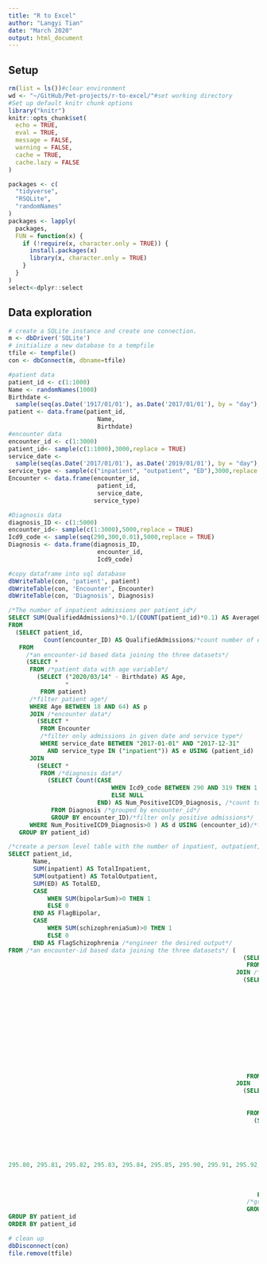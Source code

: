 ```yaml
---
title: "R to Excel"
author: "Langyi Tian"
date: "March 2020"
output: html_document 
--- 
```


## Setup
```r
rm(list = ls())#clear environment
wd <- "~/GitHub/Pet-projects/r-to-excel/"#set working directory
#Set up default knitr chunk options
library("knitr")
knitr::opts_chunk$set(
  echo = TRUE,
  eval = TRUE,
  message = FALSE,
  warning = FALSE, 
  cache = TRUE,
  cache.lazy = FALSE
) 
```   

```r
packages <- c(
  "tidyverse",
  "RSQLite",
  "randomNames"
)
packages <- lapply(
  packages,
  FUN = function(x) {
    if (!require(x, character.only = TRUE)) {
      install.packages(x)
      library(x, character.only = TRUE)
    }
  }
)
select<-dplyr::select
```

## Data exploration
```r
# create a SQLite instance and create one connection.
m <- dbDriver('SQLite')
# initialize a new database to a tempfile
tfile <- tempfile()
con <- dbConnect(m, dbname=tfile)
```

```r
#patient data
patient_id <- c(1:1000)
Name <- randomNames(1000)
Birthdate <-
  sample(seq(as.Date('1917/01/01'), as.Date('2017/01/01'), by = "day"), 1000)%>%as.character()
patient <- data.frame(patient_id,
                         Name,
                         Birthdate)
#encounter data
encounter_id <- c(1:3000)
patient_id<- sample(c(1:1000),3000,replace = TRUE)
service_date <-
  sample(seq(as.Date('2017/01/01'), as.Date('2019/01/01'), by = "day"), 3000, replace = TRUE)%>%as.character()
service_type <- sample(c("inpatient", "outpatient", "ED"),3000,replace = TRUE)
Encounter <- data.frame(encounter_id,
                         patient_id,
                         service_date,
                        service_type)

#Diagnosis data
diagnosis_ID <- c(1:5000)
encounter_id<- sample(c(1:3000),5000,replace = TRUE)
Icd9_code <- sample(seq(290,300,0.01),5000,replace = TRUE)
Diagnosis <- data.frame(diagnosis_ID,
                         encounter_id,
                         Icd9_code)
```


```r
#copy dataframe into sql database
dbWriteTable(con, 'patient', patient)
dbWriteTable(con, 'Encounter', Encounter)
dbWriteTable(con, 'Diagnosis', Diagnosis)
```

```sql
/*The number of inpatient admissions per patient_id*/ 
SELECT SUM(QualifiedAdmissions)*0.1/(COUNT(patient_id)*0.1) AS AverageQualifiedAdmission/*count the encounters of...*/
FROM
  (SELECT patient_id,
          Count(encounter_ID) AS QualifiedAdmissions/*count number of encounters per patient*/ 
   FROM 
     /*an encounter-id based data joining the three datasets*/
     (SELECT *
      FROM /*patient data with age variable*/
        (SELECT ("2020/03/14" - Birthdate) AS Age,
                *
         FROM patient)
      /*filter patient age*/
      WHERE Age BETWEEN 18 AND 64) AS p 
      JOIN /*encounter data*/
        (SELECT *
         FROM Encounter 
         /*filter only admissions in given date and service type*/
         WHERE service_date BETWEEN "2017-01-01" AND "2017-12-31"
           AND service_type IN ("inpatient")) AS e USING (patient_id)
      JOIN
        (SELECT *
         FROM /*diagnosis data*/
           (SELECT Count(CASE
                             WHEN Icd9_code BETWEEN 290 AND 319 THEN 1
                             ELSE NULL
                         END) AS Num_PositiveICD9_Diagnosis, /*count total cases of positive icd9 code*/ *
            FROM Diagnosis /*grouped by encounter_id*/
            GROUP BY encounter_ID)/*filter only positive admissions*/
      WHERE Num_PositiveICD9_Diagnosis>0 ) AS d USING (encounter_id)/*for each patient id*/
   GROUP BY patient_id)
```

```sql
/*create a person level table with the number of inpatient, outpatient, and ED visits per person, as well as flags for people who have the following diagnoses: bipolar, or schizophrenia*/
SELECT patient_id,
       Name,
       SUM(inpatient) AS TotalInpatient,
       SUM(outpatient) AS TotalOutpatient,
       SUM(ED) AS TotalED,
       CASE
           WHEN SUM(bipolarSum)>0 THEN 1
           ELSE 0
       END AS FlagBipolar,
       CASE
           WHEN SUM(schizophreniaSum)>0 THEN 1
           ELSE 0
       END AS FlagSchizophrenia /*engineer the desired output*/
FROM /*an encounter-id based data joining the three datasets*/ (
                                                                  (SELECT *
                                                                   FROM patient) AS p /*patient data*/
                                                                JOIN /*encounter data*/
                                                                  (SELECT CASE
                                                                              WHEN service_type ="inpatient" THEN 1
                                                                              ELSE 0
                                                                          END AS inpatient,/*flag for inpatient admission*/
                                                                          CASE
                                                                              WHEN service_type ="outpatient" THEN 1
                                                                              ELSE 0
                                                                          END AS outpatient,/*flag for outpatient admission*/
                                                                          CASE
                                                                              WHEN service_type ="ED" THEN 1
                                                                              ELSE 0
                                                                          END AS ED,/*flag for ED admission*/
                                                                          *
                                                                   FROM Encounter) AS e USING (patient_id)
                                                                JOIN
                                                                  (SELECT SUM (bipolar) AS bipolarSum,/*sum of bipolar*/
                                                                              SUM (schizophrenia) AS schizophreniaSum,/*sum of schizophreniaSum*/
                                                                                  *
                                                                   FROM /*diagnosis data*/
                                                                     (SELECT CASE
                                                                                 WHEN Icd9_code IN (296.00, 296.01, 296.02, 296.03, 296.04, 296.05, 296.06, 296.10, 296.11, 296.12, 296.13, 296.14, 296.15, 296.16, 296.40, 296.41, 296.42, 296.43, 296.44, 296.45, 296.46, 296.50, 296.51, 296.52, 296.53, 296.54, 296.55, 296.56, 296.60, 296.61, 296.62, 296.63, 296.64, 296.65, 296.66, 296.7, 296.80, 296.81, 296.82, 296.89, 296.90, 296.99) THEN 1
                                                                                 ELSE 0
                                                                             END AS bipolar, /*flag for bipolar*/
                                                                             CASE
                                                                                 WHEN Icd9_code IN (295.00, 295.01, 295.02, 295.03, 295.04, 295.05, 295.10, 295.11, 295.12, 295.13, 295.14, 295.15, 295.20, 295.21, 295.22, 295.23, 295.24, 295.25, 295.30, 295.31, 295.32, 295.33, 295.34, 295.35, 295.40, 295.41, 295.42, 295.43, 295.44, 295.45, 295.50, 295.51,295.52, 295.53, 295.54, 295.55, 295.60, 295.61, 295.62, 295.63,295.64, 295.65, 295.70, 295.71, 295.72, 295.73, 295.74, 295.75,
295.80, 295.81, 295.82, 295.83, 295.84, 295.85, 295.90, 295.91, 295.92, 295.93, 295.94, 295.95) THEN 1
                                                                                 ELSE 0
                                                                             END AS schizophrenia, /*flag for schizophreniaSum*/
                                                                             *
                                                                      FROM Diagnosis)
                                                                   /*grouped by encounter_id*/
                                                                   GROUP BY encounter_ID) AS d USING (encounter_id))
GROUP BY patient_id
ORDER BY patient_id 
```

```r
# clean up
dbDisconnect(con)
file.remove(tfile)
```
 
